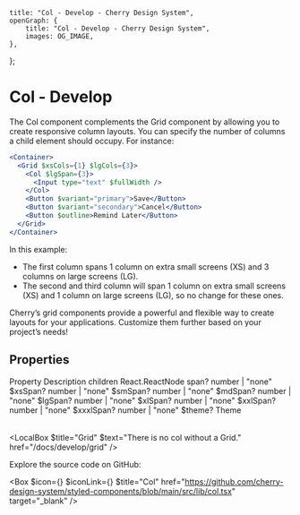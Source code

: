 
	title: "Col - Develop - Cherry Design System",
	openGraph: {
		title: "Col - Develop - Cherry Design System",
		images: OG_IMAGE,
	},
};

# Col -  Develop

The Col component complements the Grid component by allowing you to create responsive column layouts. You can specify the number of columns a child element should occupy. For instance:


```jsx
<Container>
  <Grid $xsCols={1} $lgCols={3}>
    <Col $lgSpan={3}>
      <Input type="text" $fullWidth />
    </Col>
    <Button $variant="primary">Save</Button>
    <Button $variant="secondary">Cancel</Button>
    <Button $outline>Remind Later</Button>
  </Grid>
</Container>
```

In this example:
- The first column spans 1 column on extra small screens (XS) and 3 columns on large screens (LG).
- The second and third column will span 1 column on extra small screens (XS) and 1 column on large screens (LG), so no change for these ones.

Cherry’s grid components provide a powerful and flexible way to create layouts for your applications. Customize them further based on your project’s needs!

## Properties

<Table>
	<TableRow>
		<TableHead>Property</TableHead>
		<TableHead>Description</TableHead>
	</TableRow>
	<TableRow>
		<TableData $code>children</TableData>
		<TableData>React.ReactNode</TableData>
	</TableRow>
	<TableRow>
		<TableData $code>span?</TableData>
		<TableData>number | "none"</TableData>
	</TableRow>
	<TableRow>
		<TableData $code>$xsSpan?</TableData>
		<TableData>number | "none"</TableData>
	</TableRow>
	<TableRow>
		<TableData $code>$smSpan?</TableData>
		<TableData>number | "none"</TableData>
	</TableRow>
	<TableRow>
		<TableData $code>$mdSpan?</TableData>
		<TableData>number | "none"</TableData>
	</TableRow>
	<TableRow>
		<TableData $code>$lgSpan?</TableData>
		<TableData>number | "none"</TableData>
	</TableRow>
	<TableRow>
		<TableData $code>$xlSpan?</TableData>
		<TableData>number | "none"</TableData>
	</TableRow>
	<TableRow>
		<TableData $code>$xxlSpan?</TableData>
		<TableData>number | "none"</TableData>
	</TableRow>
	<TableRow>
		<TableData $code>$xxxlSpan?</TableData>
		<TableData>number | "none"</TableData>
	</TableRow>
	<TableRow>
		<TableData $code>$theme?</TableData>
		<TableData>Theme</TableData>
	</TableRow>
</Table>

<LocalBox $title="Grid" $text="There is no col without a Grid." href="/docs/develop/grid" />

Explore the source code on GitHub:

<Box
	$icon={<IconFile />}
	$iconLink={<IconGitHub />}
	$title="Col"
	href="https://github.com/cherry-design-system/styled-components/blob/main/src/lib/col.tsx"
	target="_blank"
/>

